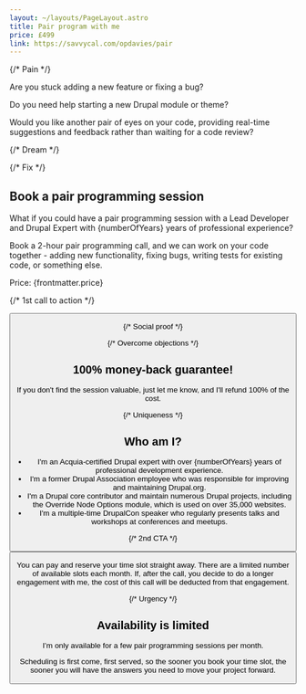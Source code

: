 ```yaml
---
layout: ~/layouts/PageLayout.astro
title: Pair program with me
price: £499
link: https://savvycal.com/opdavies/pair
---
```



{/* Pain */}

Are you stuck adding a new feature or fixing a bug?

Do you need help starting a new Drupal module or theme?

Would you like another pair of eyes on your code, providing real-time suggestions and feedback rather than waiting for a code review?

{/* Dream */}

{/* Fix */}

## Book a pair programming session

What if you could have a pair programming session with a Lead Developer and Drupal Expert with {numberOfYears} years of professional experience?

Book a 2-hour pair programming call, and we can work on your code together - adding new functionality, fixing bugs, writing tests for existing code, or something else.

Price: {frontmatter.price}

{/* 1st call to action */}

<Button href={frontmatter.link} text="Book your session now" />

{/* Social proof */}

<Testimonials />

{/* Overcome objections */}

## 100% money-back guarantee!

If you don't find the session valuable, just let me know, and I'll refund 100% of the cost.

{/* Uniqueness */}

## Who am I?

- I'm an Acquia-certified Drupal expert with over {numberOfYears} years of professional development experience.
- I'm a former Drupal Association employee who was responsible for improving and maintaining Drupal.org.
- I'm a Drupal core contributor and maintain numerous Drupal projects, including the Override Node Options module, which is used on over 35,000 websites.
- I'm a multiple-time DrupalCon speaker who regularly presents talks and workshops at conferences and meetups.

{/* 2nd CTA */}

<Callout title="Ready to book your session?">
  <Button href={frontmatter.link} text={`Book your session now for ${frontmatter.price}`} />

  <p class="mb-0">You can pay and reserve your time slot straight away. There are a limited number of available slots each month. If, after the call, you decide to do a longer engagement with me, the cost of this call will be deducted from that engagement.</p>
</Callout>

{/* Urgency */}

## Availability is limited

I’m only available for a few pair programming sessions per month.

Scheduling is first come, first served, so the sooner you book your time slot, the sooner you will have the answers you need to move your project forward.
